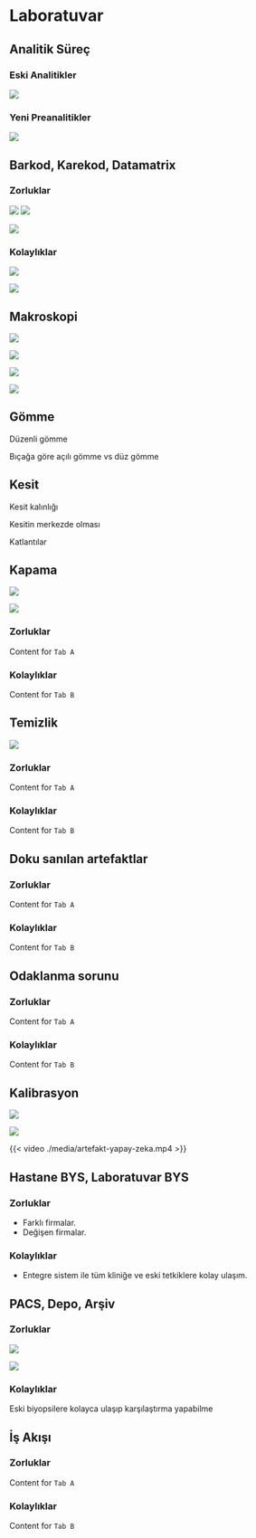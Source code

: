 # Laboratuvar

## Analitik Süreç

::: {.panel-tabset}

### Eski Analitikler

![](./media/eski-preanalitikler.mmd.png)

### Yeni Preanalitikler

![](./media/yeni-preanalitikler.mmd.png)


:::



## Barkod, Karekod, Datamatrix

::: {.panel-tabset}

### Zorluklar

![](./media/datamatrix-denemeler.jpeg)
![](./media/datamatrix-kotu-taranmis.jpg)

![](./media/makinanin-insanin-okudugu.png)


### Kolaylıklar

![](./media/datamatrix-1.jpeg)


![](./media/sanal-mape-2.png)

:::



## Makroskopi

![](./media/makroskopi.jpg)

![](./media/makroskopi.png)

![](./media/belgeler-mikroskopi-makroskopi-video-1.png)


![](./media/belgeler-mikroskopi-makroskopi-video-2.png)



## Gömme {auto-animate="true"}


Düzenli gömme

Bıçağa göre açılı gömme vs düz gömme 


## Kesit {auto-animate="true"}

Kesit kalınlığı

Kesitin merkezde olması

Katlantılar


## Kapama


![](./media/lamlarin-dizilmesi.JPG)



![](./media/lamlarin-dizilmesi-2.JPG)


::: {.panel-tabset}

### Zorluklar

Content for `Tab A`

### Kolaylıklar

Content for `Tab B`

:::


## Temizlik

![](./media/preparat-temizlik.JPG)

::: {.panel-tabset}

### Zorluklar

Content for `Tab A`

### Kolaylıklar

Content for `Tab B`

:::


## Doku sanılan artefaktlar


::: {.panel-tabset}

### Zorluklar

Content for `Tab A`

### Kolaylıklar

Content for `Tab B`

:::


## Odaklanma sorunu


::: {.panel-tabset}

### Zorluklar

Content for `Tab A`

### Kolaylıklar

Content for `Tab B`

:::


## Kalibrasyon

![](./media/artefakt-1.png)

![](./media/artefakt-2.png)

{{< video ./media/artefakt-yapay-zeka.mp4 >}}



## Hastane BYS, Laboratuvar BYS



::: {.panel-tabset}

### Zorluklar

- Farklı firmalar. 
- Değişen firmalar. 

### Kolaylıklar

- Entegre sistem ile tüm kliniğe ve eski tetkiklere kolay ulaşım.

:::


## PACS, Depo, Arşiv


::: {.panel-tabset}

### Zorluklar


![](./media/kumulatif-toplam.jpeg)

![](./media/dijital-kapasite-2.png)


### Kolaylıklar

Eski biyopsilere kolayca ulaşıp karşılaştırma yapabilme

:::


## İş Akışı


::: {.panel-tabset}

### Zorluklar

Content for `Tab A`

### Kolaylıklar

Content for `Tab B`

:::



